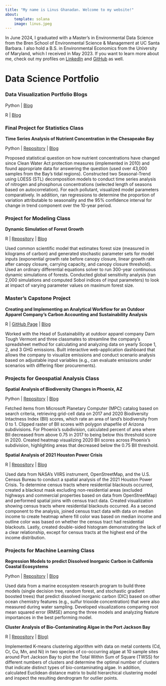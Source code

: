 ```yaml
---
title: "My name is Linus Ghanadan. Welcome to my website!"
about:
    template: solana
    image: linus.jpeg
---
```


In June 2024, I graduated with a Master's in Environmental Data Science from the Bren School of Environmental Science & Management at UC Santa Barbara. I also hold a B.S. in Environmental Economics from the University of Maryland, which I received in May 2023. If you want to learn more about me, check out my profiles on [LinkedIn](https://www.linkedin.com/in/linus-ghanadan/) and [GitHub](https://github.com/linusghanadan) as well.

# Data Science Portfolio

### Data Visualization Portfolio Blogs

Python | [Blog](https://linusghanadan.github.io/blog/2024-7-23-post/)

R | [Blog](https://linusghanadan.github.io/blog/2024-7-24-post/)

### Final Project for Statistics Class

**Time Series Analysis of Nutrient Concentration in the Chesapeake Bay**

Python | [Repository](https://github.com/linusghanadan/chesapeake-bay-nutrient-pollution) | [Blog](https://linusghanadan.github.io/blog/2024-8-20-post/time-series.html)

Proposed statistical question on how nutrient concentrations have changed since Clean Water Act protection measures (implemented in 2010) and found appropriate data for answering the question (used over 43,000 samples from the Bay’s tidal regions). Constructed two Seasonal-Trend using LOESS (STL) decomposition models to conduct time series analysis of nitrogen and phosphorus concentrations (selected length of seasons based on autocorrelation). For each pollutant, visualized model parameters comparatively. In addition, ran regressions to determine the proportion of variation attributable to seasonality and the 95% confidence interval for change in trend component over the 10-year period.

### Project for Modeling Class

**Dynamic Simulation of Forest Growth**

R | [Repository](https://github.com/linusghanadan/dynamic-simulation-forest-growth) | [Blog](https://linusghanadan.github.io/blog/2024-6-10-post/)

Used common scientific model that estimates forest size (measured in kilograms of carbon) and generated stochastic parameter sets for model inputs (exponential growth rate before canopy closure, linear growth rate after canopy closure, carrying capacity, and canopy closure threshold). Used an ordinary differential equations solver to run 300-year continuous dynamic simulations of forests. Conducted global sensitivity analysis (ran 2,000 simulations and computed Sobol indices of input parameters) to look at impact of varying parameter values on maximum forest size.

### Master's Capstone Project

**Creating and Implementing an Analytical Workflow for an Outdoor Apparel Company’s Carbon Accounting and Sustainability Analysis**

R | [GitHub Page](https://github.com/carbonSOCKprint) | [Blog](https://linusghanadan.github.io/blog/2024-6-20-post/)

Worked with the Head of Sustainability at outdoor apparel company Darn Tough Vermont and three classmates to streamline the company's spreadsheet method for calculating and analyzing data on yearly Scope 1, 2, and 3 GHG emissions. Built interactive web-application dashboard that allows the company to visualize emissions and conduct scenario analysis based on adjustable input variables (e.g., can evaluate emissions under scenarios with differing fiber procurements).

### Projects for Geospatial Analysis Class

**Spatial Analysis of Biodiversity Changes in Phoenix, AZ**

Python | [Repository](https://github.com/linusghanadan/phoenix_biodiversity) | [Blog](https://linusghanadan.github.io/blog/2023-12-13-post/phoenix_biodiversity.html)

Fetched items from Microsoft Planetary Computer (MPC) catalog based on search criteria, retrieving grid-cell data on 2017 and 2020 Biodiversity Intactness Index (BII) scores, which rate an area of land’s biodiversity from 0 to 1. Clipped raster of BII scores with polygon shapefile of Arizona subdivisions. For Phoenix’s subdivision, calculated percent of area where BII decreased from above 0.75 in 2017 to being below this threshold score in 2020. Created heatmap visualizing 2020 BII scores across Phoenix’s subdivision, highlighting areas that decreased below the 0.75 BII threshold.

**Spatial Analysis of 2021 Houston Power Crisis**

R | [Repository](https://github.com/linusghanadan/houston_power_crisis/tree/main) | [Blog](https://linusghanadan.github.io/blog/2024-1-20-post/)

Used data from NASA’s VIIRS instrument, OpenStreetMap, and the U.S. Census Bureau to conduct a spatial analysis of the 2021 Houston Power Crisis. To determine census tracts where residential blackouts occurred, created a blackout mask excluding non-residential areas (excluded highways and commercial properties based on data from OpenStreetMap) and performed spatial joins with census tract data. Created visualization showing census tracts where residential blackouts occurred. As a second component to the analysis, joined census tract data with data on median income to create heatmap where fill color was based on median income and outline color was based on whether the census tract had residential blackouts. Lastly, created double-sided histogram demonstrating the lack of a clear relationship, except for census tracts at the highest end of the income distribution.

### Projects for Machine Learning Class

**Regression Models to predict Dissolved Inorganic Carbon in California Coastal Ecosystems**

Python | [Repository](https://github.com/linusghanadan/dic-ml-models) | [Blog](https://linusghanadan.github.io/blog/2024-4-3-post/dic-ml-models.html)

Used data from a marine ecosystem research program to build three models (single decision tree, random forest, and stochastic gradient boosted trees) that predict dissolved inorganic carbon (DIC) based on other ocean chemistry features (e.g., sulfur trioxide concentration) that were also measured during water sampling. Developed visualizations comparing root mean squared error (RMSE) among the three models and analyzing feature importances in the best performing model.

**Cluster Analysis of Bio-Contaminating Algae in the Port Jackson Bay**

R | [Repository](https://github.com/linusghanadan/ml-clustering-lab/tree/main) | [Blog)](https://linusghanadan.github.io/blog/2024-4-1-post/)

Implemented K-means clustering algorithm with data on metal contents (Cd, Cr, Cu, Mn, and Ni) in two species of co-occurring algae at 10 sample sites around Port Jackson Bay to plot the Total Within Sum of Square (TWSS) for different numbers of clusters and determine the optimal number of clusters that indicate distinct types of bio-contaminating algae. In addition, calculated Euclidean distance matrix to build hierarchical clustering model and inspect the resulting dendrogram for outlier points.
